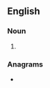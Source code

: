 ==English==

===Noun===
{{head|en|noun form}}

# {{plural of|halver|lang=en}}

===Anagrams===
* {{anagrams|en|a=aehlrsv|Harvels}}